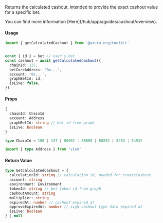 
Returns the calculated cashout, intended to provide the exact cashout value for a specific bet.

<Callout type="info">
  You can find more information [Here](/hub/apps/guides/cashout/overview).
</Callout>

#### Usage

```ts {4, 9}
import { getCalculatedCashout } from '@azuro-org/toolkit'


const { id } = bet // user's bet
const cashout = await getCalculatedCashout({
  chainId: 137,
  betCoreAddress: '0x...',
  account: '0x...',
  graphBetId: id,
  isLive: false,
})
```

#### Props

```ts
{
  chainId: ChainId
  account: Address
  graphBetId: string // bet id from graph
  isLive: boolean
}
```

```ts
type ChainId = 100 | 137 | 80002 | 88888 | 88882 | 8453 | 84532

import { type Address } from 'viem'
```

#### Return Value

```ts
type GetCalculatedCashout = {
  calculationId: string // calculation id, needed for createCashout
  account: string
  environment: Environment
  tokenId: string // bet token id from graph
  cashoutAmount: string
  multiplier: string
  expiredAt: number // cashout expired at
  approveExpiredAt: number // sigh cashout type data expired at
  isLive: boolean
} | null
```
